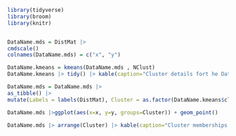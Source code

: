
```r
library(tidyverse)
library(broom)
library(knitr)
```

```r
```

```r
DataName.mds = DistMat |>
cmdscale() 
colnames(DataName.mds) = c("x", "y")
```

```r
DataName.kmeans = kmeans(DataName.mds , NClust)
DataName.kmeans |> tidy() |> kable(caption="Cluster details fort he DataName data.")
```

```r
DataName.mds = DataName.mds |>
as_tibble() |>
mutate(Labels = labels(DistMat), Cluster = as.factor(DataName.kmeans$cluster))
```


```r
DataName.mds |>ggplot(aes(x=x, y=y, groups=Cluster)) + geom_point()
```

```r
DataName.mds |> arrange(Cluster) |> kable(caption="Cluster memberships for the DataName data.")
```
